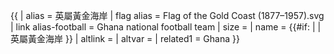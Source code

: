 {{ {{{1<noinclude>|country showdata</noinclude>}}}
| alias = 英屬黃金海岸
| flag alias = Flag of the Gold Coast (1877–1957).svg
| link alias-football = Ghana national football team
| size = {{{size|}}}
| name = {{#if: {{{name|}}} | {{{name|}}} | 英屬黃金海岸 }}
| altlink = {{{altlink|}}}
| altvar = {{{altvar|}}}
<noinclude>
| related1 = Ghana
</noinclude>
}}